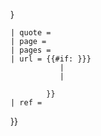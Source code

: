 {{cite book
 | last=Choniates
 | first=Nicetas
 | author-link=尼基塔斯·霍尼亚提斯
 | translator=Harry J. Magoulias
 | title=O City of Byzantium, Annals of Niketas Choniatēs
 | location=Detroit
 | publisher=Wayne State University Press
 | year=1984
 | isbn=0-8143-1764-2
 | chapter = {{{chapter|}}}
 | chapter-url = {{{chapter-url|{{{chapterurl|}}}}}}
 | quote = {{{quote|}}}
 | page = {{{page|}}}
 | pages = {{{pages|}}}
 | url = {{#if: {{{chapter-url|{{{chapterurl|}}}}}}
            |<!--then-->
            |<!--else-->
             {{{url|https://books.google.com/books?id=O8arrZPM8moC }}}
         }}
 | ref = {{{ref|}}}
}}<noinclude>
[[Category:图书引用模板|{{PAGENAME}}]]
</noinclude><!--DO NOT PUT A BLANK LINE AFTER THIS COMMENT-->